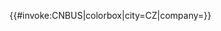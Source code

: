<includeonly>{{#invoke:CNBUS|colorbox|city=CZ|company={{{1|}}}}}</includeonly><noinclude>{{Documentation}}</noinclude>